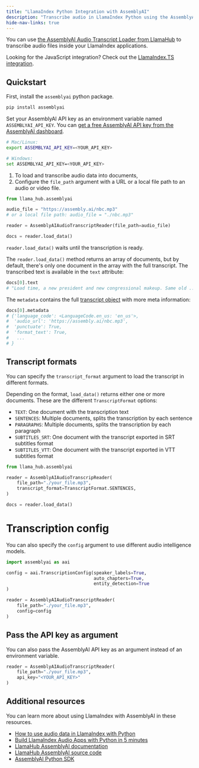 ```yaml
---
title: "LlamaIndex Python Integration with AssemblyAI"
description: "Transcribe audio in LlamaIndex Python using the AssemblyAI data readers from Llama Hub."
hide-nav-links: true
---
```


You can use [the AssemblyAI Audio Transcript Loader from LlamaHub](https://llamahub.ai/l/assemblyai) to transcribe audio files inside your LlamaIndex applications.

<Note>

Looking for the JavaScript integration? Check out the [LlamaIndex.TS integration](ts).

</Note>

## Quickstart

First, install the `assemblyai` python package.

```bash
pip install assemblyai
```

Set your AssemblyAI API key as an environment variable named `ASSEMBLYAI_API_KEY`. You can [get a free AssemblyAI API key from the AssemblyAI dashboard](https://www.assemblyai.com/dashboard/signup).

```bash
# Mac/Linux:
export ASSEMBLYAI_API_KEY=<YOUR_API_KEY>

# Windows:
set ASSEMBLYAI_API_KEY=<YOUR_API_KEY>
```

1. To load and transcribe audio data into documents,
2. Configure the `file_path` argument with a URL or a local file path to an audio or video file.

```python
from llama_hub.assemblyai

audio_file = "https://assembly.ai/nbc.mp3"
# or a local file path: audio_file = "./nbc.mp3"

reader = AssemblyAIAudioTranscriptReader(file_path=audio_file)

docs = reader.load_data()
```

<Note>`reader.load_data()` waits until the transcription is ready.</Note>

The `reader.load_data()` method returns an array of documents, but by default, there's only one document in the array with the full transcript.
The transcribed text is available in the `text` attribute:

```python
docs[0].text
# "Load time, a new president and new congressional makeup. Same old ..."
```

The `metadata` contains the full [transcript object](https://assemblyai.com/docs/api-reference/transcripts/get#response) with more meta information:

```python
docs[0].metadata
# {'language_code': <LanguageCode.en_us: 'en_us'>,
#  'audio_url': 'https://assembly.ai/nbc.mp3',
#  'punctuate': True,
#  'format_text': True,
#   ...
# }
```

## Transcript formats

You can specify the `transcript_format` argument to load the transcript in different formats.

Depending on the format, `load_data()` returns either one or more documents. These are the different `TranscriptFormat` options:

- `TEXT`: One document with the transcription text
- `SENTENCES`: Multiple documents, splits the transcription by each sentence
- `PARAGRAPHS`: Multiple documents, splits the transcription by each paragraph
- `SUBTITLES_SRT`: One document with the transcript exported in SRT subtitles format
- `SUBTITLES_VTT`: One document with the transcript exported in VTT subtitles format

```python
from llama_hub.assemblyai

reader = AssemblyAIAudioTranscripReader(
    file_path="./your_file.mp3",
    transcript_format=TranscriptFormat.SENTENCES,
)

docs = reader.load_data()
```

# Transcription config

You can also specify the `config` argument to use different audio intelligence models.

```python
import assemblyai as aai

config = aai.TranscriptionConfig(speaker_labels=True,
                                 auto_chapters=True,
                                 entity_detection=True
)

reader = AssemblyAIAudioTranscriptReader(
    file_path="./your_file.mp3",
    config=config
)
```

## Pass the API key as argument

You can also pass the AssemblyAI API key as an argument instead of an environment variable.

```python
reader = AssemblyAIAudioTranscriptReader(
    file_path="./your_file.mp3",
    api_key="<YOUR_API_KEY>"
)
```

## Additional resources

You can learn more about using LlamaIndex with AssemblyAI in these resources.

- [How to use audio data in LlamaIndex with Python](https://www.assemblyai.com/blog/load-audio-llamaindex-python/)
- [Build LlamaIndex Audio Apps with Python in 5 minutes](https://www.youtube.com/watch?v=alT-0mNRF-c)
- [LlamaHub AssemblyAI documentation](https://llamahub.ai/l/assemblyai)
- [LlamaHub AssemblyAI source code](https://github.com/run-llama/llama-hub/tree/main/llama_hub/assemblyai)
- [AssemblyAI Python SDK](https://github.com/AssemblyAI/assemblyai-python-sdk)
